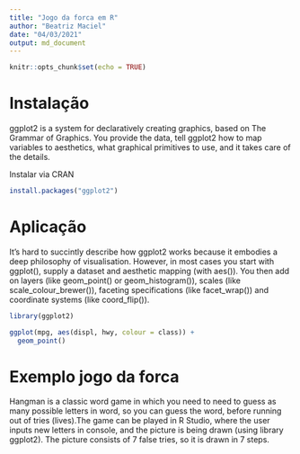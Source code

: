 ```yaml
---
title: "Jogo da forca em R"
author: "Beatriz Maciel"
date: "04/03/2021"
output: md_document
---
```




```r
knitr::opts_chunk$set(echo = TRUE)
```

# Instalação

ggplot2 is a system for declaratively creating graphics, based on The Grammar of Graphics. You provide the data, tell ggplot2 how to map variables to aesthetics, what graphical primitives to use, and it takes care of the details.

Instalar via CRAN
```r
install.packages("ggplot2")
```

# Aplicação

It's hard to succintly describe how ggplot2 works because it embodies a deep philosophy of visualisation. However, in most cases you start with ggplot(), supply a dataset and aesthetic mapping (with aes()). You then add on layers (like geom_point() or geom_histogram()), scales (like scale_colour_brewer()), faceting specifications (like facet_wrap()) and coordinate systems (like coord_flip()).


```r
library(ggplot2)

ggplot(mpg, aes(displ, hwy, colour = class)) + 
  geom_point()
```


# Exemplo jogo da forca

Hangman is a classic word game in which you need to need to guess as many possible letters in word, so you can guess the word, before running out of tries (lives).The game can be played in R Studio, where the user inputs new letters in console, and the picture is being drawn (using library ggplot2). The picture consists of 7 false tries, so  it is drawn in 7 steps.
